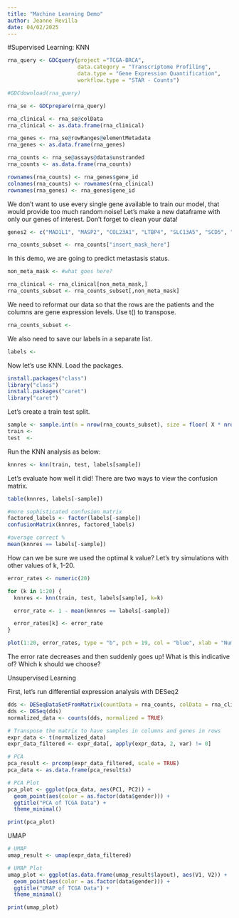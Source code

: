 ```yaml
---
title: "Machine Learning Demo"
author: Jeanne Revilla
date: 04/02/2025
---
```


#Supervised Learning: KNN
```r
rna_query <- GDCquery(project ="TCGA-BRCA",
                      data.category = "Transcriptome Profiling",
                      data.type = "Gene Expression Quantification",
                      workflow.type = "STAR - Counts")

#GDCdownload(rna_query)

rna_se <- GDCprepare(rna_query)

rna_clinical <- rna_se@colData
rna_clinical <- as.data.frame(rna_clinical)

rna_genes <- rna_se@rowRanges@elementMetadata
rna_genes <- as.data.frame(rna_genes)

rna_counts <- rna_se@assays@data$unstranded
rna_counts <- as.data.frame(rna_counts)

rownames(rna_counts) <- rna_genes$gene_id
colnames(rna_counts) <- rownames(rna_clinical)
rownames(rna_genes) <- rna_genes$gene_id
```

We don't want to use every single gene available to train our model, that 
would provide too much random noise! Let's make a new dataframe with only our
genes of interest. Don't forget to clean your data!
```r
genes2 <- c("MAD1L1", "MASP2", "COL23A1", "LTBP4", "SLC13A5", "SCD5", "CA5A", "LINC01391")

rna_counts_subset <- rna_counts["insert_mask_here"]
```

In this demo, we are going to predict metastasis status.
```r
non_meta_mask <- #what goes here?

rna_clinical <- rna_clinical[non_meta_mask,]
rna_counts_subset <- rna_counts_subset[,non_meta_mask]
```

We need to reformat our data so that the rows are the patients and the columns are
gene expression levels. Use t() to transpose.
```r
rna_counts_subset <-
```

We also need to save our labels in a separate list.
```r
labels <- 
```

Now let's use KNN. Load the packages.
```r
install.packages("class")
library("class")
install.packages("caret")
library("caret")
```


Let's create a train test split. 
```r
sample <- sample.int(n = nrow(rna_counts_subset), size = floor( X * nrow(rna_counts_subset)), replace = F)
train <- 
test  <- 
```

Run the KNN analysis as below:
```r
knnres <- knn(train, test, labels[sample])
```

Let's evaluate how well it did! There are two ways to view the confusion matrix.
```r
table(knnres, labels[-sample])

#more sophisticated confusion matrix
factored_labels <- factor(labels[-sample])
confusionMatrix(knnres, factored_labels)

#average correct %
mean(knnres == labels[-sample])
```

How can we be sure we used the optimal k value? Let's try simulations with other 
values of k, 1-20. 
```r
error_rates <- numeric(20)

for (k in 1:20) {
  knnres <- knn(train, test, labels[sample], k=k) 

  error_rate <- 1 - mean(knnres == labels[-sample])

  error_rates[k] <- error_rate
}

plot(1:20, error_rates, type = "b", pch = 19, col = "blue", xlab = "Number of Neighbors (k)", ylab = "Error Rate", main = "Elbow Plot for k-NN")
```

The error rate decreases and then suddenly goes up! What is this indicative of?
Which k should we choose?

Unsupervised Learning

First, let's run differential expression analysis with DESeq2
```r
dds <- DESeqDataSetFromMatrix(countData = rna_counts, colData = rna_clinical, design = ~gender)
dds <- DESeq(dds)
normalized_data <- counts(dds, normalized = TRUE)

# Transpose the matrix to have samples in columns and genes in rows
expr_data <- t(normalized_data)
expr_data_filtered <- expr_data[, apply(expr_data, 2, var) != 0]
```

```r
# PCA
pca_result <- prcomp(expr_data_filtered, scale = TRUE)
pca_data <- as.data.frame(pca_result$x)

# PCA Plot
pca_plot <- ggplot(pca_data, aes(PC1, PC2)) +
  geom_point(aes(color = as.factor(data$gender))) +
  ggtitle("PCA of TCGA Data") +
  theme_minimal()

print(pca_plot)
```

UMAP
```r
# UMAP
umap_result <- umap(expr_data_filtered)

# UMAP Plot
umap_plot <- ggplot(as.data.frame(umap_result$layout), aes(V1, V2)) +
  geom_point(aes(color = as.factor(data$gender))) +
  ggtitle("UMAP of TCGA Data") +
  theme_minimal()

print(umap_plot)
```

